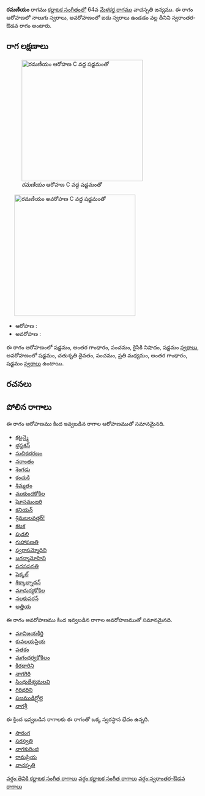 {{Infobox ragam
	| name          	= రమణీయం
	| synonym	    	= 
	| mela          	= 
	| chakra        	= 
	| janaka        	= 
	| type          	= స్వరాంతర-ఔడవ
	| arohanam      	= {{svaraC|S|G3|P|N2|S'}} 
	| avarohanam    	= {{svaraC|S'|D2|P|M2|G3|S}}
	| jeeva         	=
	| chhaya        	=
	| nyasa         	=
	| vishesha      	= 
	| equivalent  		= 
}}
{{కర్ణాటక సంగీత రాగాలు}}
'''రమణీయం''' రాగము [[కర్ణాటక సంగీతం]]లో 64వ [[మేళకర్త రాగము]] వాచస్పతి జన్యము.  ఈ రాగం ఆరోహణలో నాలుగు స్వరాలు, అవరోహణంలో ఐదు స్వరాలు ఉండడం వల్ల దీనిని స్వరాంతర-ఔడవ రాగం అంటారు.


==రాగ లక్షణాలు==
[[Image:ramaniyam_ar_kb2wiki.png|thumb|right|316px|''రమణీయం'' ఆరోహణ C వద్ద షడ్జమంతో]]
	[[Image:ramaniyam_av_kb2wiki.png|thumb|right|316px|''రమణీయం'' అవరోహణ C వద్ద షడ్జమంతో]]

* ఆరోహణ : {{svaraC|S|G3|P|N2|S'}} 
* అవరోహణ : {{svaraC|S'|D2|P|M2|G3|S}}

ఈ రాగం ఆరోహణంలో షడ్జమం, అంతర గాంధారం, పంచమం, కైసికి నిషాదం, షడ్జమం [[స్వరాలు]], అవరోహణంలో షడ్జమం, చతుశృతి దైవతం, పంచమం, ప్రతి మధ్యమం, అంతర గాంధారం, షడ్జమం [[స్వరాలు]] ఉంటాయి.

==రచనలు==



==పోలిన రాగాలు==
ఈ రాగం ఆరోహణము కింద ఇవ్వబడిన రాగాల ఆరోహణముతో సమానమైనది.
* [[కట్టన్మై]]
* [[భ్రస్దశన్]]
* [[సుచికభరణం]]
* [[నరాంతం]]
* [[శెంగడు]]
* [[కంచుకి]]
* [[శిమ్మతం]]
* [[ముకుందకోకిల]]
* [[ఘోసమంజరి]]
* [[కనియన్]]
* [[శ్రిమబలవత్తర్!]]
* [[కటక]]
* [[పుడలి]]
* [[గుహాపణతి]]
* [[స్వరాసమ్మోదిని]]
* [[జగన్మామోహిని]]
* [[పదసపనతి]]
* [[షెక్కల్]]
* [[శిక్కాల్నాథన్]]
* [[మాధుర్యకోకిల]]
* [[నలకుపరన్]]
* [[అత్తియ]]

ఈ రాగం అవరోహణము కింద ఇవ్వబడిన రాగాల అవరోహణముతో సమానమైనది.
* [[మావిజయకీర్తి]]
* [[కువలయప్రియ]]
* [[పతకం]]
* [[మగంధర్వకోకిలం]]
* [[కిరధారిని]]
* [[నాగగిరి]]
* [[ సింధుదేశ్యమలవి]]
* [[గిరిధరిని]]
* [[పజముడిర్షోలై]]
* [[నాగశ్రీ]]

ఈ క్రింద ఇవ్వబడిన రాగాలకు ఈ రాగంతో ఒక్క స్వరస్థాన భేదం ఉన్నది.
* [[సారంగ]]
* [[సరస్వతి]]
* [[నాగకురింజి]]
* [[రామప్రియ]]
* [[వాచస్పతి]]



[[వర్గం:తెవికి కర్ణాటక సంగీత రాగాలు]]
[[వర్గం:కర్ణాటక సంగీత రాగాలు]]
[[వర్గం:స్వరాంతర-ఔడవ రాగాలు]]